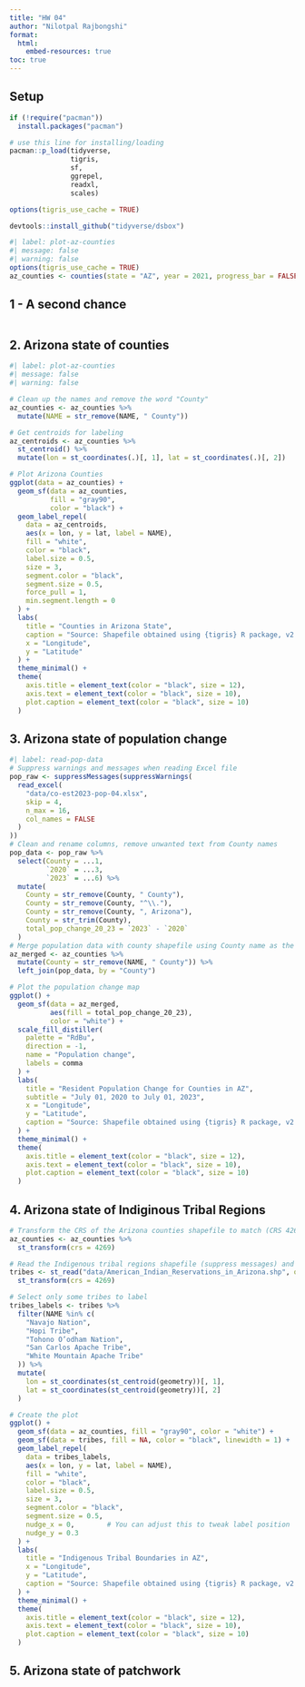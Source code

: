 ```yaml
---
title: "HW 04"
author: "Nilotpal Rajbongshi"
format:
  html:
    embed-resources: true
toc: true
---
```


## Setup

```r
if (!require("pacman")) 
  install.packages("pacman")

# use this line for installing/loading
pacman::p_load(tidyverse,
               tigris,
               sf,
               ggrepel,
               readxl,
               scales)

options(tigris_use_cache = TRUE)

devtools::install_github("tidyverse/dsbox")

#| label: plot-az-counties
#| message: false
#| warning: false
options(tigris_use_cache = TRUE)
az_counties <- counties(state = "AZ", year = 2021, progress_bar = FALSE)
```


## 1 - A second chance

```r
```


## 2.  Arizona state of counties

```r
#| label: plot-az-counties
#| message: false
#| warning: false

# Clean up the names and remove the word "County"
az_counties <- az_counties %>%
  mutate(NAME = str_remove(NAME, " County"))

# Get centroids for labeling
az_centroids <- az_counties %>%
  st_centroid() %>%
  mutate(lon = st_coordinates(.)[, 1], lat = st_coordinates(.)[, 2])

# Plot Arizona Counties
ggplot(data = az_counties) +
  geom_sf(data = az_counties,
          fill = "gray90",
          color = "black") +
  geom_label_repel(
    data = az_centroids,
    aes(x = lon, y = lat, label = NAME),
    fill = "white",
    color = "black",
    label.size = 0.5,
    size = 3,
    segment.color = "black",
    segment.size = 0.5,
    force_pull = 1,
    min.segment.length = 0
  ) +
  labs(
    title = "Counties in Arizona State",
    caption = "Source: Shapefile obtained using {tigris} R package, v2.0.1",
    x = "Longitude",
    y = "Latitude"
  ) +
  theme_minimal() +
  theme(
    axis.title = element_text(color = "black", size = 12),
    axis.text = element_text(color = "black", size = 10),
    plot.caption = element_text(color = "black", size = 10)
  )
```

## 3.  Arizona state of population change

```r
#| label: read-pop-data
# Suppress warnings and messages when reading Excel file
pop_raw <- suppressMessages(suppressWarnings(
  read_excel(
    "data/co-est2023-pop-04.xlsx",
    skip = 4,
    n_max = 16,
    col_names = FALSE
  )
))
# Clean and rename columns, remove unwanted text from County names
pop_data <- pop_raw %>%
  select(County = ...1,
         `2020` = ...3,
         `2023` = ...6) %>%
  mutate(
    County = str_remove(County, " County"),
    County = str_remove(County, "^\\."),
    County = str_remove(County, ", Arizona"),
    County = str_trim(County),
    total_pop_change_20_23 = `2023` - `2020`
  )
# Merge population data with county shapefile using County name as the key
az_merged <- az_counties %>%
  mutate(County = str_remove(NAME, " County")) %>%
  left_join(pop_data, by = "County")

# Plot the population change map
ggplot() +
  geom_sf(data = az_merged,
          aes(fill = total_pop_change_20_23),
          color = "white") +
  scale_fill_distiller(
    palette = "RdBu",
    direction = -1,
    name = "Population change",
    labels = comma
  ) +
  labs(
    title = "Resident Population Change for Counties in AZ",
    subtitle = "July 01, 2020 to July 01, 2023",
    x = "Longitude",
    y = "Latitude",
    caption = "Source: Shapefile obtained using {tigris} R package, v2.0.1\npopulation change data from the US Census Bureau"
  ) +
  theme_minimal() +
  theme(
    axis.title = element_text(color = "black", size = 12),
    axis.text = element_text(color = "black", size = 10),
    plot.caption = element_text(color = "black", size = 10)
  )

```

## 4.  Arizona state of Indiginous Tribal Regions
```r
# Transform the CRS of the Arizona counties shapefile to match (CRS 4269 - NAD83)
az_counties <- az_counties %>%
  st_transform(crs = 4269)

# Read the Indigenous tribal regions shapefile (suppress messages) and transform CRS
tribes <- st_read("data/American_Indian_Reservations_in_Arizona.shp", quiet = TRUE) %>%
  st_transform(crs = 4269)

# Select only some tribes to label
tribes_labels <- tribes %>%
  filter(NAME %in% c(
    "Navajo Nation",
    "Hopi Tribe",
    "Tohono O’odham Nation",
    "San Carlos Apache Tribe",
    "White Mountain Apache Tribe"
  )) %>%
  mutate(
    lon = st_coordinates(st_centroid(geometry))[, 1],
    lat = st_coordinates(st_centroid(geometry))[, 2]
  )

# Create the plot
ggplot() +
  geom_sf(data = az_counties, fill = "gray90", color = "white") +
  geom_sf(data = tribes, fill = NA, color = "black", linewidth = 1) +  # Thicker tribal boundary
  geom_label_repel(
    data = tribes_labels,
    aes(x = lon, y = lat, label = NAME),
    fill = "white",
    color = "black",
    label.size = 0.5,
    size = 3,
    segment.color = "black",
    segment.size = 0.5,
    nudge_x = 0,        # You can adjust this to tweak label position
    nudge_y = 0.3
  ) +
  labs(
    title = "Indigenous Tribal Boundaries in AZ",
    x = "Longitude",
    y = "Latitude",
    caption = "Source: Shapefile obtained using {tigris} R package, v2.0.1\nIndigenous Tribe Shapefile obtained from AZGeo Data"
  ) +
  theme_minimal() +
  theme(
    axis.title = element_text(color = "black", size = 12),
    axis.text = element_text(color = "black", size = 10),
    plot.caption = element_text(color = "black", size = 10)
  )
```

## 5. Arizona state of patchwork
```r

```
